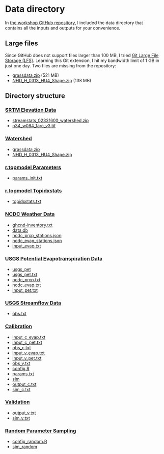 # Data directory {.unnumbered #sec-data-directory}

In [the workshop GitHub repository](https://github.com/HuidaeCho/nsf-pose-2025-r.topmodel-workshop), I included the data directory that contains all the inputs and outputs for your convenience.

## Large files

Since GitHub does not support files larger than 100 MB, I tried [Git Large File Storage (LFS)](https://git-lfs.github.com/). Learning this Git extension, I hit my bandwidth limit of 1 GB in just one day. Two files are missing from the repository:

- [grassdata.zip](https://workshop.isnew.info/nsf-pose-2025-r.topmodel/data/grassdata.zip) (521 MB)
- [NHD_H_0313_HU4_Shape.zip](https://workshop.isnew.info/nsf-pose-2025-r.topmodel/data/NHD_H_0313_HU4_Shape.zip) (138 MB)

## Directory structure

### [SRTM Elevation Data](#sec-srtm-elevation-data)

- [streamstats_02331600_watershed.zip](https://github.com/HuidaeCho/nsf-pose-2025-r.topmodel-workshop/raw/master/data/streamstats_02331600_watershed.zip)
- [n34_w084_1arc_v3.tif](https://github.com/HuidaeCho/nsf-pose-2025-r.topmodel-workshop/raw/master/data/n34_w084_1arc_v3.tif)

### [Watershed](#sec-watershed)

- [grassdata.zip](https://workshop.isnew.info/nsf-pose-2025-r.topmodel/data/grassdata.zip)
- [NHD_H_0313_HU4_Shape.zip](https://workshop.isnew.info/nsf-pose-2025-r.topmodel/data/NHD_H_0313_HU4_Shape.zip)

### [r.topmodel Parameters](#sec-r.topmodel-parameters)

- [params_init.txt](https://github.com/HuidaeCho/nsf-pose-2025-r.topmodel-workshop/raw/master/data/params_init.txt)

### [r.topmodel Topidxstats](#sec-r.topmodel-topidxstats)

- [topidxstats.txt](https://github.com/HuidaeCho/nsf-pose-2025-r.topmodel-workshop/raw/master/data/topidxstats.txt)

### [NCDC Weather Data](#sec-ncdc-weather-data)

- [ghcnd-inventory.txt](https://github.com/HuidaeCho/nsf-pose-2025-r.topmodel-workshop/raw/master/data/ghcnd-inventory.txt)
- [data.db](https://github.com/HuidaeCho/nsf-pose-2025-r.topmodel-workshop/raw/master/data/data.db)
- [ncdc_prcp_stations.json](https://github.com/HuidaeCho/nsf-pose-2025-r.topmodel-workshop/raw/master/data/ncdc_prcp_stations.json)
- [ncdc_evap_stations.json](https://github.com/HuidaeCho/nsf-pose-2025-r.topmodel-workshop/raw/master/data/ncdc_evap_stations.json)
- [input_evap.txt](https://github.com/HuidaeCho/nsf-pose-2025-r.topmodel-workshop/raw/master/data/input_evap.txt)

### [USGS Potential Evapotranspiration Data](#sec-usgs-potential-evapotranspiration-data)

- [usgs_pet](https://github.com/HuidaeCho/nsf-pose-2025-r.topmodel-workshop/raw/master/data/usgs_pet)
- [usgs_pet.txt](https://github.com/HuidaeCho/nsf-pose-2025-r.topmodel-workshop/raw/master/data/usgs_pet.txt)
- [ncdc_prcp.txt](https://github.com/HuidaeCho/nsf-pose-2025-r.topmodel-workshop/raw/master/data/ncdc_prcp.txt)
- [ncdc_evap.txt](https://github.com/HuidaeCho/nsf-pose-2025-r.topmodel-workshop/raw/master/data/ncdc_evap.txt)
- [input_pet.txt](https://github.com/HuidaeCho/nsf-pose-2025-r.topmodel-workshop/raw/master/data/input_pet.txt)

### [USGS Streamflow Data](#sec-usgs-streamflow-data)

- [obs.txt](https://github.com/HuidaeCho/nsf-pose-2025-r.topmodel-workshop/raw/master/data/obs.txt)

### [Calibration](#sec-calibration)

- [input_c_evap.txt](https://github.com/HuidaeCho/nsf-pose-2025-r.topmodel-workshop/raw/master/data/input_c_evap.txt)
- [input_c_pet.txt](https://github.com/HuidaeCho/nsf-pose-2025-r.topmodel-workshop/raw/master/data/input_c_pet.txt)
- [obs_c.txt](https://github.com/HuidaeCho/nsf-pose-2025-r.topmodel-workshop/raw/master/data/obs_c.txt)
- [input_v_evap.txt](https://github.com/HuidaeCho/nsf-pose-2025-r.topmodel-workshop/raw/master/data/input_v_evap.txt)
- [input_v_pet.txt](https://github.com/HuidaeCho/nsf-pose-2025-r.topmodel-workshop/raw/master/data/input_v_pet.txt)
- [obs_v.txt](https://github.com/HuidaeCho/nsf-pose-2025-r.topmodel-workshop/raw/master/data/obs_v.txt)
- [config.R](https://github.com/HuidaeCho/nsf-pose-2025-r.topmodel-workshop/raw/master/data/config.R)
- [params.txt](https://github.com/HuidaeCho/nsf-pose-2025-r.topmodel-workshop/raw/master/data/params.txt)
- [sim](https://github.com/HuidaeCho/nsf-pose-2025-r.topmodel-workshop/raw/master/data/sim)
- [output_c.txt](https://github.com/HuidaeCho/nsf-pose-2025-r.topmodel-workshop/raw/master/data/output_c.txt)
- [sim_c.txt](https://github.com/HuidaeCho/nsf-pose-2025-r.topmodel-workshop/raw/master/data/sim_c.txt)

### [Validation](#sec-validation)

- [output_v.txt](https://github.com/HuidaeCho/nsf-pose-2025-r.topmodel-workshop/raw/master/data/output_v.txt)
- [sim_v.txt](https://github.com/HuidaeCho/nsf-pose-2025-r.topmodel-workshop/raw/master/data/sim_v.txt)

### [Random Parameter Sampling](#sec-random-parameter-sampling)

- [config_random.R](https://github.com/HuidaeCho/nsf-pose-2025-r.topmodel-workshop/raw/master/data/config_random.R)
- [sim_random](https://github.com/HuidaeCho/nsf-pose-2025-r.topmodel-workshop/raw/master/data/sim_random)